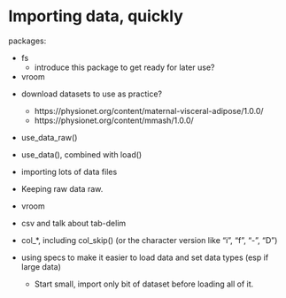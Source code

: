 # Importing data, quickly {#import-data}

packages:

- fs
    - introduce this package to get ready for later use?
- vroom

<!-- Day 1 morning: (10:15, lunch at 12:15 --- ~2 hrs) -->

<!-- description of vroom -->

- download datasets to use as practice?
    - https://physionet.org/content/maternal-visceral-adipose/1.0.0/
    - https://physionet.org/content/mmash/1.0.0/
- use_data_raw()
- use_data(), combined with load()

- importing lots of data files

- Keeping raw data raw.
- vroom
- csv and talk about tab-delim
- col_*, including col_skip() (or the character version like "i", "f", "-", "D")
- using specs to make it easier to load data and set data types (esp if large data)
    - Start small, import only bit of dataset before loading all of it.

